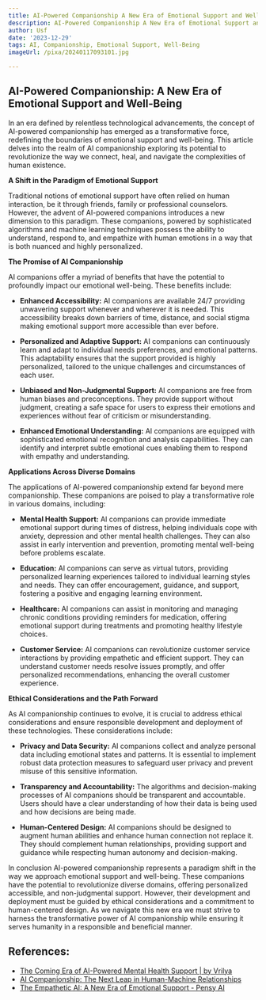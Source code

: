 ```yaml
---
title: AI-Powered Companionship A New Era of Emotional Support and Well-Being
description: AI-Powered Companionship A New Era of Emotional Support and Well-Being
author: Usf
date: '2023-12-29'
tags: AI, Companionship, Emotional Support, Well-Being
imageUrl: /pixa/20240117093101.jpg

---
```

## AI-Powered Companionship: A New Era of Emotional Support and Well-Being

In an era defined by relentless  technological advancements, the concept  of AI-powered companionship has emerged as a transformative force, redefining the boundaries of emotional support and well-being. This article delves  into the realm of AI companionship exploring  its potential to revolutionize the way  we connect, heal, and navigate the complexities of human existence.

**A Shift in the Paradigm of Emotional Support**

Traditional notions of emotional support have often relied on human interaction, be it through friends, family or professional counselors. However,  the  advent of AI-powered companions introduces a  new dimension to this paradigm. These companions, powered by sophisticated algorithms and machine learning  techniques possess the ability to understand, respond to, and empathize with human emotions in a  way that  is both  nuanced and highly personalized.

**The Promise of AI Companionship**

AI companions offer  a  myriad of benefits that have  the potential to profoundly impact our emotional well-being. These benefits include:

* **Enhanced Accessibility:** AI companions are available 24/7 providing unwavering support whenever and wherever it is needed.  This accessibility breaks down barriers of time, distance, and social stigma making emotional support  more accessible than  ever before.

* **Personalized and Adaptive Support:** AI companions can continuously learn and adapt to individual needs  preferences, and emotional patterns. This adaptability ensures that the support provided is highly personalized, tailored to the unique challenges and circumstances of  each user.

* **Unbiased and Non-Judgmental Support:** AI companions are free from human biases and preconceptions. They provide support without judgment, creating a safe space for users to express their emotions and experiences without fear of criticism or misunderstanding.

* **Enhanced Emotional Understanding:** AI companions are equipped with sophisticated emotional recognition and analysis capabilities. They can identify and interpret subtle emotional cues  enabling them to respond with empathy  and understanding.

**Applications Across Diverse Domains**

The  applications of AI-powered companionship extend far beyond mere companionship. These companions are poised to play  a transformative role in various  domains, including:

* **Mental Health Support:** AI companions can provide immediate emotional support during times of distress,  helping individuals cope with anxiety, depression  and other  mental health  challenges.  They can  also assist in early intervention and prevention, promoting mental well-being before problems escalate.

* **Education:** AI  companions can serve as virtual tutors, providing personalized learning experiences tailored to individual learning styles and needs. They can offer encouragement, guidance, and support, fostering a positive and engaging learning environment.

* **Healthcare:** AI companions can assist in  monitoring and managing  chronic conditions providing reminders for medication, offering emotional support during treatments and promoting healthy lifestyle  choices.

* **Customer Service:** AI companions can  revolutionize customer service interactions  by providing empathetic and efficient  support. They can understand customer needs resolve issues promptly, and offer personalized recommendations, enhancing  the overall customer experience.

**Ethical Considerations and  the Path Forward**

As AI companionship continues to evolve, it is crucial to address ethical considerations and ensure responsible development and deployment of these technologies. These  considerations include:

* **Privacy and Data Security:** AI  companions  collect and analyze personal data including  emotional states and patterns. It is essential to implement robust data protection measures to safeguard user privacy and prevent misuse  of this sensitive  information.

* **Transparency and Accountability:** The algorithms and decision-making processes of AI companions should be transparent  and accountable.  Users should have  a  clear understanding of how their data is being used and how  decisions are being made.

* **Human-Centered Design:** AI  companions should be designed  to augment human abilities and enhance  human connection not replace it. They should complement human relationships, providing support and guidance  while respecting human  autonomy and decision-making.

In conclusion AI-powered companionship represents a paradigm shift  in the way we approach emotional support and well-being. These  companions have the potential to revolutionize diverse domains, offering personalized accessible, and non-judgmental support. However, their development and deployment must be guided by ethical considerations and a  commitment to human-centered design. As we navigate  this new  era we must strive to harness the transformative power of  AI companionship while ensuring it serves humanity  in a responsible and  beneficial  manner.

## References:
- [The Coming Era of AI-Powered Mental Health Support | by Vrilya](https://medium.com/@vrilyajarac/the-coming-era-of-ai-companions-and-mental-health-support-e86beb8482c1)
- [AI Companionship: The Next Leap in Human-Machine Relationships](https://medium.com/@CharacterXAI/ai-companionship-the-next-leap-in-human-machine-relationships-4b31107edcce)
- [The Empathetic AI: A New Era of Emotional Support - Pensy AI](https://newsletter.pensyai.com/p/the-empathetic-ai-a-new-era-of-emotional)
